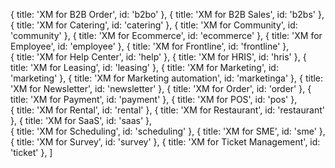 
  { title: 'XM for B2B Order', id: 'b2bo' },
  { title: 'XM for B2B Sales', id: 'b2bs' },
  { title: 'XM for Catering', id: 'catering' },
  { title: 'XM for Community', id: 'community' },
  { title: 'XM for Ecommerce', id: 'ecommerce' }, 
  { title: 'XM for Employee', id: 'employee' },
  { title: 'XM for Frontline', id: 'frontline' },  
  { title: 'XM for Help Center', id: 'help' },
  { title: 'XM for HRIS', id: 'hris' },
  { title: 'XM for Leasing', id: 'leasing' },
  { title: 'XM for Marketing', id: 'marketing' },
  { title: 'XM for Marketing automation', id: 'marketinga' },
  { title: 'XM for Newsletter', id: 'newsletter' },
  { title: 'XM for Order', id: 'order' },
  { title: 'XM for Payment', id: 'payment' },
  { title: 'XM for POS', id: 'pos' },      
  { title: 'XM for Rental', id: 'rental' },
  { title: 'XM for Restaurant', id: 'restaurant' },
  { title: 'XM for SaaS', id: 'saas' },               
  { title: 'XM for Scheduling', id: 'scheduling' },
  { title: 'XM for SME', id: 'sme' },
  { title: 'XM for Survey', id: 'survey' },
  { title: 'XM for Ticket Management', id: 'ticket' },
]

<HeroPattern />
